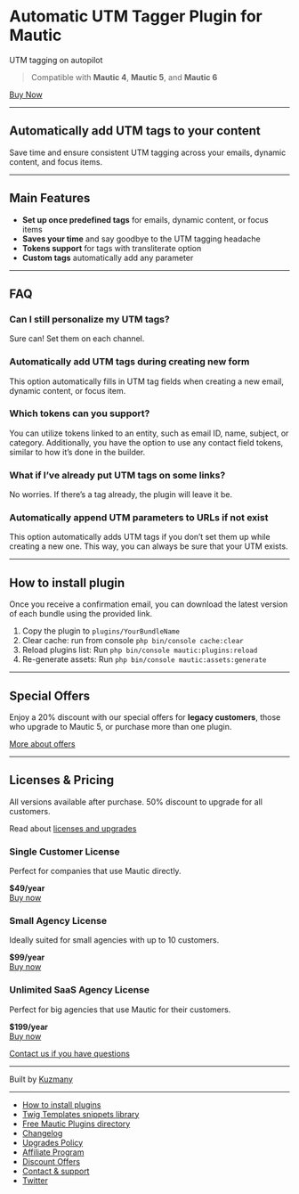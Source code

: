 # Automatic UTM Tagger Plugin for Mautic

UTM tagging on autopilot

> Compatible with **Mautic 4**, **Mautic 5**, and **Mautic 6**

[Buy Now](http://madesimple.madesimple.cloud/plugin/store/pay/auto-utm-tagger/single)

---

## Automatically add UTM tags to your content

Save time and ensure consistent UTM tagging across your emails, dynamic content, and focus items.

---

## Main Features

- **Set up once predefined tags** for emails, dynamic content, or focus items
- **Saves your time** and say goodbye to the UTM tagging headache
- **Tokens support** for tags with transliterate option
- **Custom tags** automatically add any parameter

---

## FAQ

### Can I still personalize my UTM tags?

Sure can! Set them on each channel.

### Automatically add UTM tags during creating new form

This option automatically fills in UTM tag fields when creating a new email, dynamic content, or focus item.

### Which tokens can you support?

You can utilize tokens linked to an entity, such as email ID, name, subject, or category. Additionally, you have the option to use any contact field tokens, similar to how it’s done in the builder.

### What if I’ve already put UTM tags on some links?

No worries. If there’s a tag already, the plugin will leave it be.

### Automatically append UTM parameters to URLs if not exist

This option automatically adds UTM tags if you don’t set them up while creating a new one. This way, you can always be sure that your UTM exists.

---

## How to install plugin

Once you receive a confirmation email, you can download the latest version of each bundle using the provided link.

1. Copy the plugin to `plugins/YourBundleName`
2. Clear cache: run from console `php bin/console cache:clear`
3. Reload plugins list: Run `php bin/console mautic:plugins:reload`
4. Re-generate assets: Run `php bin/console mautic:assets:generate`

---

## Special Offers

Enjoy a 20% discount with our special offers for **legacy customers**, those who upgrade to Mautic 5, or purchase more than one plugin.

[More about offers](/discounts)

---

## Licenses & Pricing

All versions available after purchase. 50% discount to upgrade for all customers.

Read about [licenses and upgrades](https://www.mtcextendee.com/licenses/)

### Single Customer License

Perfect for companies that use Mautic directly.

**$49/year**  
[Buy now](http://madesimple.madesimple.cloud/plugin/store/pay/auto-utm-tagger/single)

### Small Agency License

Ideally suited for small agencies with up to 10 customers.

**$99/year**  
[Buy now](http://madesimple.madesimple.cloud/plugin/store/pay/auto-utm-tagger/small)

### Unlimited SaaS Agency License

Perfect for big agencies that use Mautic for their customers.

**$199/year**  
[Buy now](https://madesimple.madesimple.cloud/plugin/store/pay/auto-utm-tagger/unlimited)

[Contact us if you have questions](/contact)

---

Built by [Kuzmany](https://kuzmany.biz/)

---

- [How to install plugins](/how-to)
- [Twig Templates snippets library](/mautic-twig-templates-bundle-snippets-library)
- [Free Mautic Plugins directory](/free-mautic-plugins-directory)
- [Changelog](/changelog)
- [Upgrades Policy](/upgrades-policy)
- [Affiliate Program](/affiliate)
- [Discount Offers](/discounts)
- [Contact & support](/contact)
- [Twitter](https://twitter.com/mtcextendee)
